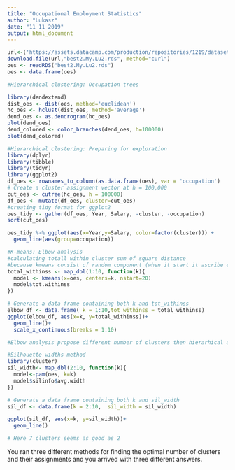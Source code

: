 ---
title: "Occupational Employment Statistics"
author: "Lukasz"
date: "11 11 2019"
output: html_document
---

```{r setup, include=FALSE}
url<-('https://assets.datacamp.com/production/repositories/1219/datasets/1e1ec9f146a25d7c71a6f6f0f46c3de7bcefd36c/oes.rds')
download.file(url,"best2.My.Lu2.rds", method="curl")
oes <- readRDS("best2.My.Lu2.rds")
oes <- data.frame(oes)

```

```{r}
#Hierarchical clustering: Occupation trees

library(dendextend)
dist_oes <- dist(oes, method='euclidean')
hc_oes <- hclust(dist_oes, method='average')
dend_oes <- as.dendrogram(hc_oes)
plot(dend_oes)
dend_colored <- color_branches(dend_oes, h=100000)
plot(dend_colored)
```

```{r pressure, echo=FALSE}
#Hierarchical clustering: Preparing for exploration
library(dplyr)
library(tibble)
library(tidyr)
library(ggplot2)
df_oes <- rownames_to_column(as.data.frame(oes), var = 'occupation')
# Create a cluster assignment vector at h = 100,000
cut_oes <- cutree(hc_oes, h = 100000)
df_oes <- mutate(df_oes, cluster=cut_oes)
#creating tidy format for ggplot2
oes_tidy <- gather(df_oes, Year, Salary, -cluster, -occupation)
sort(cut_oes)

oes_tidy %>% ggplot(aes(x=Year,y=Salary, color=factor(cluster))) +
  geom_line(aes(group=occupation))
```

```{r}
#K-means: Elbow analysis
#calculating totall within cluster sum of square distance
#because kmeans consist of random component (when it start it ascribe each observation to n-th group randomly such, each group is at the begining equal in size) it may emerge with different results depending on random choose. Thats why we may say how many time it should the process to be rerun (nstart) and then choose the best solution. It is also good to set.seed at the begining to ensure reproductability of analysis
total_withinss <- map_dbl(1:10, function(k){
  model <- kmeans(x=oes, centers=k, nstart=20)
  model$tot.withinss
})

# Generate a data frame containing both k and tot_withinss
elbow_df <- data.frame( k = 1:10,tot_withinss = total_withinss)
ggplot(elbow_df, aes(x=k, y=total_withinss))+
  geom_line()+
  scale_x_continuous(breaks = 1:10)

#Elbow analysis propose different number of clusters then hierarhical analysis
```

```{r}
#Silhouette widths method 
library(cluster)
sil_width<- map_dbl(2:10, function(k){
  model<-pam(oes, k=k)
  model$silinfo$avg.width
})

# Generate a data frame containing both k and sil_width
sil_df <- data.frame(k = 2:10,  sil_width = sil_width)

ggplot(sil_df, aes(x=k, y=sil_width))+
  geom_line()

# Here 7 clusters seems as good as 2
```

You ran three different methods for finding the optimal number of clusters and their assignments and you arrived with three different answers.